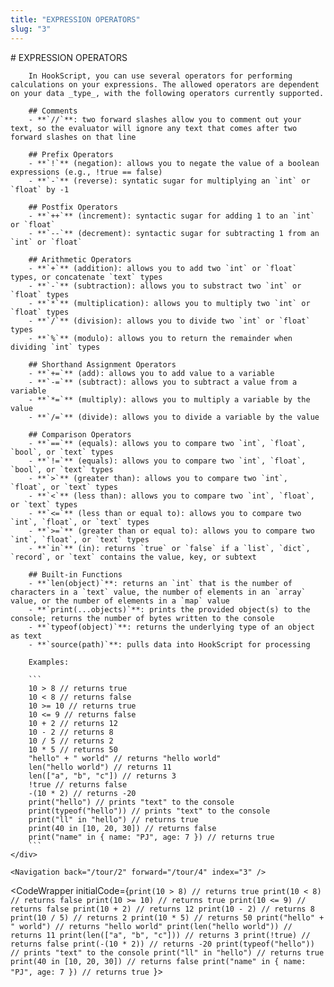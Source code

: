 ```yaml
---
title: "EXPRESSION OPERATORS"
slug: "3"
---
```



<InstructionsWrapper>
	<div className="instructions-main">
		# EXPRESSION OPERATORS

		In HookScript, you can use several operators for performing calculations on your expressions. The allowed operators are dependent on your data _type_, with the following operators currently supported.

		## Comments
		- **`//`**: two forward slashes allow you to comment out your text, so the evaluator will ignore any text that comes after two forward slashes on that line
		
		## Prefix Operators
		- **`!`** (negation): allows you to negate the value of a boolean expressions (e.g., !true == false)
		- **`-`** (reverse): syntatic sugar for multiplying an `int` or `float` by -1

		## Postfix Operators
		- **`++`** (increment): syntactic sugar for adding 1 to an `int` or `float`
		- **`--`** (decrement): syntactic sugar for subtracting 1 from an `int` or `float`

		## Arithmetic Operators
		- **`+`** (addition): allows you to add two `int` or `float` types, or concatenate `text` types
		- **`-`** (subtraction): allows you to substract two `int` or `float` types
		- **`*`** (multiplication): allows you to multiply two `int` or `float` types
		- **`/`** (division): allows you to divide two `int` or `float` types
		- **`%`** (modulo): allows you to return the remainder when dividing `int` types

		## Shorthand Assignment Operators
		- **`+=`** (add): allows you to add value to a variable
		- **`-=`** (subtract): allows you to subtract a value from a variable
		- **`*=`** (multiply): allows you to multiply a variable by the value
		- **`/=`** (divide): allows you to divide a variable by the value

		## Comparison Operators
		- **`==`** (equals): allows you to compare two `int`, `float`, `bool`, or `text` types
		- **`!=`** (equals): allows you to compare two `int`, `float`, `bool`, or `text` types
		- **`>`** (greater than): allows you to compare two `int`, `float`, or `text` types
		- **`<`** (less than): allows you to compare two `int`, `float`, or `text` types
		- **`<=`** (less than or equal to): allows you to compare two `int`, `float`, or `text` types
		- **`>=`** (greater than or equal to): allows you to compare two `int`, `float`, or `text` types
		- **`in`** (in): returns `true` or `false` if a `list`, `dict`, `record`, or `text` contains the value, key, or subtext

		## Built-in Functions
		- **`len(object)`**: returns an `int` that is the number of characters in a `text` value, the number of elements in an `array` value, or the number of elements in a `map` value
		- **`print(...objects)`**: prints the provided object(s) to the console; returns the number of bytes written to the console
		- **`typeof(object)`**: returns the underlying type of an object as text
		- **`source(path)`**: pulls data into HookScript for processing

		Examples:

		```
		10 > 8 // returns true
		10 < 8 // returns false
		10 >= 10 // returns true
		10 <= 9 // returns false
		10 + 2 // returns 12
		10 - 2 // returns 8
		10 / 5 // returns 2
		10 * 5 // returns 50
		"hello" + " world" // returns "hello world"
		len("hello world") // returns 11
		len(["a", "b", "c"]) // returns 3
		!true // returns false
		-(10 * 2) // returns -20
		print("hello") // prints "text" to the console
		print(typeof("hello")) // prints "text" to the console
		print("ll" in "hello") // returns true
		print(40 in [10, 20, 30]) // returns false
		print("name" in { name: "PJ", age: 7 }) // returns true
		```
	</div>

	<Navigation back="/tour/2" forward="/tour/4" index="3" />

</InstructionsWrapper>

<CodeWrapper initialCode={`print(10 > 8) // returns true
print(10 < 8) // returns false
print(10 >= 10) // returns true
print(10 <= 9) // returns false
print(10 + 2) // returns 12
print(10 - 2) // returns 8
print(10 / 5) // returns 2
print(10 * 5) // returns 50
print("hello" + " world") // returns "hello world"
print(len("hello world")) // returns 11
print(len(["a", "b", "c"])) // returns 3
print(!true) // returns false
print(-(10 * 2)) // returns -20
print(typeof("hello")) // prints "text" to the console
print("ll" in "hello") // returns true
print(40 in [10, 20, 30]) // returns false
print("name" in { name: "PJ", age: 7 }) // returns true
`}>
</CodeWrapper>